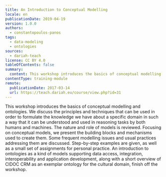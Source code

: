 ```yaml
---
title: An Introduction to Conceptual Modelling
locale: en
publicationDate: 2019-04-19
version: 1.0.0
authors:
  - constantopoulos-panos
tags:
  - data-modeling
  - ontologies
sources:
  - dariah-teach
license: CC BY 4.0
tableOfContents: false
summary:
  content: This workshop introduces the basics of conceptual modelling and ontologies.
contentType: training-module
remote:
  publicationDate: 2017-03-14
  url: https://teach.dariah.eu/course/view.php?id=31
---
```

This workshop introduces the basics of conceptual modelling and ontologies. We discuss the principles and techniques that can be used in order to formulate the knowledge we have about a specific domain in such a way that it can be understood and used in reasoning tasks by both humans and machines. The nature and role of models is reviewed. Focusing on conceptual models, we present the building blocks and mechanisms used to create them. Some frequent modelling issues and usual practices addressing them are discussed. Step-by-step examples are given, as well as a small set of assignments for personal practice. An introduction to ontologies as a kind of models supporting data access, integration, interoperability and application development, along with a short overview of CIDOC CRM as an exemplar ontology for the cultural domain, finish off the workshop.

